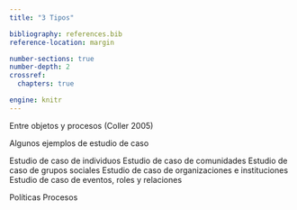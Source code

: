 ```yaml
---
title: "3 Tipos"

bibliography: references.bib
reference-location: margin

number-sections: true
number-depth: 2
crossref:
  chapters: true

engine: knitr
---
```


Entre objetos y procesos (Coller 2005)

Algunos ejemplos de estudio de caso

Estudio de caso de individuos Estudio de caso de comunidades Estudio de caso de grupos sociales Estudio de caso de organizaciones e instituciones Estudio de caso de eventos, roles y relaciones

Políticas Procesos


